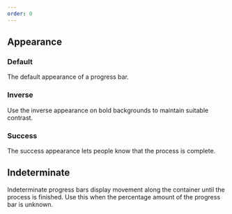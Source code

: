 ```yaml
---
order: 0
---
```



## Appearance

### Default

The default appearance of a progress bar.

<Example
  Component={ProgressBarDefaultExample}
  packageName="@atlaskit/progress-bar"
/>

### Inverse

Use the inverse appearance on bold backgrounds to maintain suitable contrast.

<Example
  Component={ProgressBarInverseExample}
  packageName="@atlaskit/progress-bar"
  backgroundColor="blue"
/>

### Success

The success appearance lets people know that the process is complete.

<Example
  Component={ProgressBarSuccessExample}
  packageName="@atlaskit/progress-bar"
/>

## Indeterminate

Indeterminate progress bars display movement along the container until the process is finished. Use this when the percentage amount of the progress bar is unknown.

<Example
  Component={ProgressBarIndeterminateExample}
  packageName="@atlaskit/progress-bar"
/>
